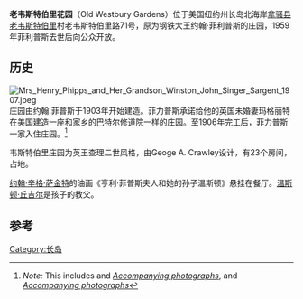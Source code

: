 {{Infobox NRHP
  | name = 老韦斯特伯里花园
  | image = Old Westbury Gardens 10.JPG
  | coordinates = {{coord|40|46|26|N|73|35|47|W|display=inline,title}}
| locmapin = New York#USA
  | built = 1906年
  | architect = George A. Crawley
  | architecture = 查理二世风格
  | added = 1976年11月8日
  | area = {{convert|100|acre}}
  | refnum = 76001234<ref name="nris">{{NRISref|2009a}}</ref>
}}
'''老韦斯特伯里花园'''（Old Westbury Gardens）位于美国纽约州长岛北海岸[[拿骚县_(纽约州)|拿骚县]][[旧韦斯特伯里_(纽约州)|老韦斯特伯里]]村老韦斯特伯里路71号，原为钢铁大王约翰‧菲利普斯的庄园，1959年菲利普斯去世后向公众开放。

== 历史 ==
[[File:Mrs_Henry_Phipps_and_Her_Grandson_Winston_John_Singer_Sargent_1907.jpeg|thumb]]
庄园由约翰.菲普斯于1903年开始建造。菲力普斯承诺给他的英国未婚妻玛格丽特在美国建造一座和家乡的巴特尔修道院一样的庄园。至1906年完工后，菲力普斯一家入住庄园。<ref name="NysNrhpNom">{{cite web| url = https://cris.parks.ny.gov/| title = Cultural Resource Information System (CRIS)| publisher = New York State Office of Parks, Recreation and Historic Preservation| format = Searchable database| accessdate = 2016-03-01| archive-url = https://archive.today/20150701003048/http://cris.parks.ny.gov/| archive-date = 2015-07-01| dead-url = yes}} ''Note:'' This includes {{cite web| url = https://cris.parks.ny.gov/Uploads/ViewDoc.aspx?mode=A&id=31193&q=false| title = National Register of Historic Places Registration Form: Old Westbury Gardens| accessdate = 2016-03-01| author = Raymond W. Smith| format = PDF| date = July 1976}} and [https://cris.parks.ny.gov/Uploads/ViewDoc.aspx?mode=A&id=31192&q=false ''Accompanying photographs''], {{cite web| url = https://cris.parks.ny.gov/Uploads/ViewDoc.aspx?mode=A&id=31188&q=false| title = National Register of Historic Places Registration Form: Old Westbury Gardens (Boundary Increase)| accessdate = 2016-03-01| author = Lorraine Gilligan| format = PDF| date = 2010年8月}} and [https://cris.parks.ny.gov/Uploads/ViewDoc.aspx?mode=A&id=31190&q=false ''Accompanying photographs'']</ref>

韦斯特伯里庄园为英王查理二世风格，由Geoge A. Crawley设计，有23个房间，占地{{convert|160|acre|km2}}。

[[约翰·辛格·萨金特|约翰·辛格·萨金特]]的油画《亨利·菲普斯夫人和她的孙子温斯顿》悬挂在餐厅。[[温斯顿·丘吉尔|温斯顿·丘吉尔]]是孩子的教父。

==参考==
{{Reflist}}
[[Category:长岛|Category:长岛]]